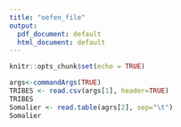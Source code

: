 ```yaml
---
title: "oefen_file"
output:
  pdf_document: default
  html_document: default
---
```


```r
knitr::opts_chunk$set(echo = TRUE)
```

```r
args<-commandArgs(TRUE)
TRIBES <- read.csv(args[1], header=TRUE)
TRIBES
Somalier <- read.table(agrs[2], sep="\t")
Somalier
```

